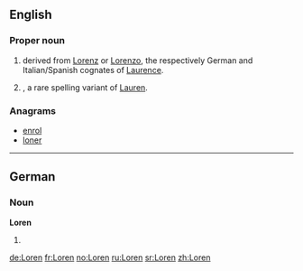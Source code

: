 ==English==

===Proper noun===
{{en-proper noun}}

# {{given name|male|from=Latin}} derived from [[Lorenz]] or [[Lorenzo]], the respectively German and Italian/Spanish cognates of [[Laurence]].
# {{given name|female|from=Latin}}, a rare spelling variant of [[Lauren]].

===Anagrams===
* [[enrol#English|enrol]]
* [[loner#English|loner]]

----

==German==

===Noun===
'''Loren''' {{f}}

# {{plural of|Lore|lang=de}}

[[de:Loren]]
[[fr:Loren]]
[[no:Loren]]
[[ru:Loren]]
[[sr:Loren]]
[[zh:Loren]]